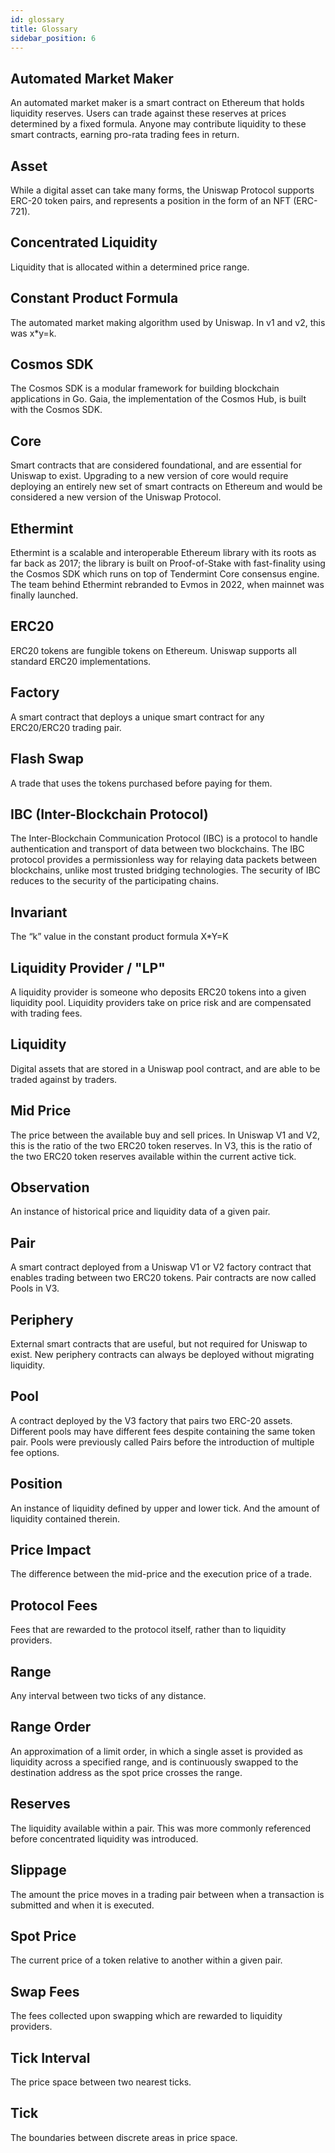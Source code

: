 ```yaml
---
id: glossary
title: Glossary
sidebar_position: 6
---
```


## Automated Market Maker

An automated market maker is a smart contract on Ethereum that holds liquidity reserves. Users can trade against these reserves at prices determined by a fixed formula. Anyone may contribute liquidity to these smart contracts, earning pro-rata trading fees in return.

## Asset

While a digital asset can take many forms, the Uniswap Protocol supports ERC-20 token pairs, and represents a position in the form of an NFT (ERC-721).

## Concentrated Liquidity

Liquidity that is allocated within a determined price range.

## Constant Product Formula

The automated market making algorithm used by Uniswap. In v1 and v2, this was x\*y=k.

## Cosmos SDK

The Cosmos SDK is a modular framework for building blockchain applications in Go. Gaia, the implementation of the Cosmos Hub, is built with the Cosmos SDK.

## Core

Smart contracts that are considered foundational, and are essential for Uniswap to exist. Upgrading to a new version of core would require deploying an entirely new set of smart contracts on Ethereum and would be considered a new version of the Uniswap Protocol.

## Ethermint

Ethermint is a scalable and interoperable Ethereum library with its roots as far back as 2017; the library is built on Proof-of-Stake with fast-finality using the Cosmos SDK which runs on top of Tendermint Core consensus engine. The team behind Ethermint rebranded to Evmos in 2022, when mainnet was finally launched.

## ERC20

ERC20 tokens are fungible tokens on Ethereum. Uniswap supports all standard ERC20 implementations.

## Factory

A smart contract that deploys a unique smart contract for any ERC20/ERC20 trading pair.

## Flash Swap

A trade that uses the tokens purchased before paying for them.

## IBC (Inter-Blockchain Protocol)

The Inter-Blockchain Communication Protocol (IBC) is a protocol to handle authentication and transport of data between two blockchains. The IBC protocol provides a permissionless way for relaying data packets between blockchains, unlike most trusted bridging technologies. The security of IBC reduces to the security of the participating chains.

## Invariant

The “k” value in the constant product formula X\*Y=K

## Liquidity Provider / "LP"

A liquidity provider is someone who deposits ERC20 tokens into a given liquidity pool. Liquidity providers take on price risk and are compensated with trading fees.

## Liquidity

Digital assets that are stored in a Uniswap pool contract, and are able to be traded against by traders.

## Mid Price

The price between the available buy and sell prices. In Uniswap V1 and V2, this is the ratio of the two ERC20 token reserves. In V3, this is the ratio of the two ERC20 token reserves available within the current active tick.

## Observation

An instance of historical price and liquidity data of a given pair.

## Pair

A smart contract deployed from a Uniswap V1 or V2 factory contract that enables trading between two ERC20 tokens. Pair contracts are now called Pools in V3.

## Periphery

External smart contracts that are useful, but not required for Uniswap to exist. New periphery contracts can always be deployed without migrating liquidity.

## Pool

A contract deployed by the V3 factory that pairs two ERC-20 assets. Different pools may have different fees despite containing the same token pair. Pools were previously called Pairs before the introduction of multiple fee options.

## Position

An instance of liquidity defined by upper and lower tick. And the amount of liquidity contained therein.

## Price Impact

The difference between the mid-price and the execution price of a trade.

## Protocol Fees

Fees that are rewarded to the protocol itself, rather than to liquidity providers.

## Range

Any interval between two ticks of any distance.

## Range Order

An approximation of a limit order, in which a single asset is provided as liquidity across a specified range, and is continuously swapped to the destination address as the spot price crosses the range.

## Reserves

The liquidity available within a pair. This was more commonly referenced before concentrated liquidity was introduced.

## Slippage

The amount the price moves in a trading pair between when a transaction is submitted and when it is executed.

## Spot Price

The current price of a token relative to another within a given pair.

## Swap Fees

The fees collected upon swapping which are rewarded to liquidity providers.

## Tick Interval

The price space between two nearest ticks.

## Tick

The boundaries between discrete areas in price space.
